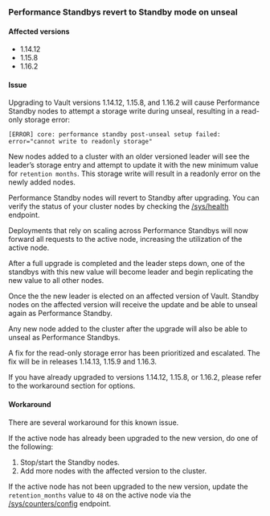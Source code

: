 ### Performance Standbys revert to Standby mode on unseal

#### Affected versions

- 1.14.12
- 1.15.8
- 1.16.2

#### Issue

Upgrading to Vault versions 1.14.12, 1.15.8, and 1.16.2 will cause Performance
Standby nodes to attempt a storage write during unseal, resulting in a read-only
storage error:

```
[ERROR] core: performance standby post-unseal setup failed: error="cannot write to readonly storage"
```

New nodes added to a cluster with an older versioned leader will see the
leader’s storage entry and attempt to update it with the new minimum value for
`retention months`. This storage write will result in a readonly error on the
newly added nodes.

Performance Standby nodes will revert to Standby after upgrading. You can verify
the status of your cluster nodes by checking the
[/sys/health](/vault/api-docs/system/health) endpoint.

Deployments that rely on scaling across Performance Standbys will now forward
all requests to the active node, increasing the utilization of the active node.

<Note title="Post-upgrade cluster membership">
After a full upgrade is completed and the leader steps down, one of the standbys
with this new value will become leader and begin replicating the new value to
all other nodes.

Once the the new leader is elected on an affected version of Vault. Standby
nodes on the affected version will receive the update and be able to unseal
again as Performance Standby.

Any new node added to the cluster after the upgrade will also be able to unseal
as Performance Standbys.
</Note>

A fix for the read-only storage error has been prioritized and escalated. The
fix will be in releases 1.14.13, 1.15.9 and 1.16.3.

<Warning title="Important">
If you have already upgraded to versions 1.14.12, 1.15.8, or 1.16.2, please
refer to the workaround section for options.
</Warning>

#### Workaround

There are several workaround for this known issue.

If the active node has already been upgraded to the new version, do one of the following:

1. Stop/start the Standby nodes.
2. Add more nodes with the affected version to the cluster.

If the active node has not been upgraded to the new version, update the
`retention_months` value to `48` on the active node via the
[/sys/counters/config](/vault/api-docs/sys/counters/config) endpoint.
